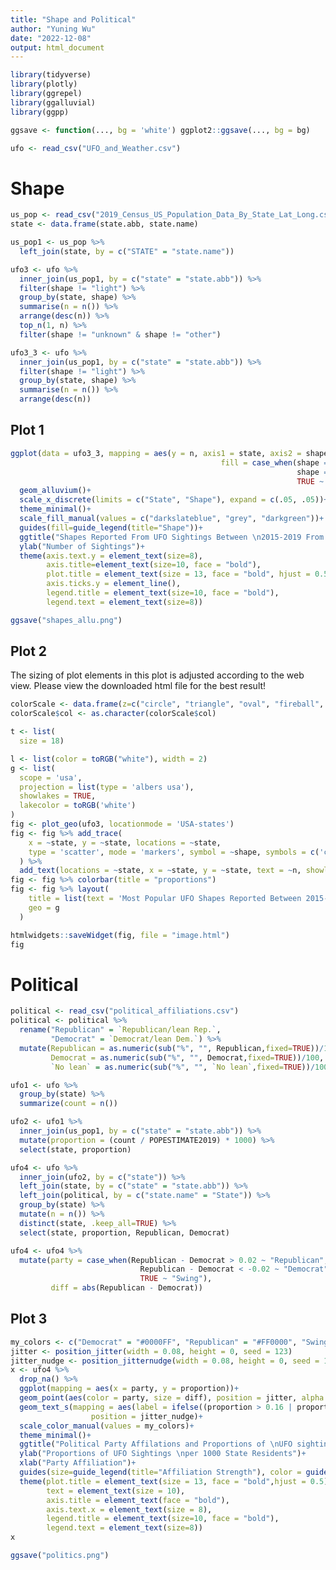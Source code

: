 ```yaml
---
title: "Shape and Political"
author: "Yuning Wu"
date: "2022-12-08"
output: html_document
---
```


```r
library(tidyverse)
library(plotly)
library(ggrepel)
library(ggalluvial)
library(ggpp)
```

```r
ggsave <- function(..., bg = 'white') ggplot2::ggsave(..., bg = bg)
```

```r
ufo <- read_csv("UFO_and_Weather.csv")
```

# Shape
```r
us_pop <- read_csv("2019_Census_US_Population_Data_By_State_Lat_Long.csv")
state <- data.frame(state.abb, state.name)

us_pop1 <- us_pop %>% 
  left_join(state, by = c("STATE" = "state.name"))
```

```r
ufo3 <- ufo %>% 
  inner_join(us_pop1, by = c("state" = "state.abb")) %>% 
  filter(shape != "light") %>% 
  group_by(state, shape) %>% 
  summarise(n = n()) %>% 
  arrange(desc(n)) %>% 
  top_n(1, n) %>% 
  filter(shape != "unknown" & shape != "other")

ufo3_3 <- ufo %>% 
  inner_join(us_pop1, by = c("state" = "state.abb")) %>% 
  filter(shape != "light") %>% 
  group_by(state, shape) %>% 
  summarise(n = n()) %>% 
  arrange(desc(n))
```

## Plot 1
```r
ggplot(data = ufo3_3, mapping = aes(y = n, axis1 = state, axis2 = shape, 
                                               fill = case_when(shape == "circle" ~ "circle",
                                                                shape == "triangle" ~ "triangle",
                                                                TRUE ~ "other")))+
  geom_alluvium()+
  scale_x_discrete(limits = c("State", "Shape"), expand = c(.05, .05))+
  theme_minimal()+
  scale_fill_manual(values = c("darkslateblue", "grey", "darkgreen"))+
  guides(fill=guide_legend(title="Shape"))+
  ggtitle("Shapes Reported From UFO Sightings Between \n2015-2019 From Each US State")+
  ylab("Number of Sightings")+
  theme(axis.text.y = element_text(size=8), 
        axis.title=element_text(size=10, face = "bold"), 
        plot.title = element_text(size = 13, face = "bold", hjust = 0.5),
        axis.ticks.y = element_line(),
        legend.title = element_text(size=10, face = "bold"), 
        legend.text = element_text(size=8))

ggsave("shapes_allu.png")
```

## Plot 2
The sizing of plot elements in this plot is adjusted according to the web view. Please view the downloaded html file for the best result!  

```r
colorScale <- data.frame(z=c("circle", "triangle", "oval", "fireball", "sphere"),col=c("#440053","#440053","#FDE624","#FDE624", "FDB624"))
colorScale$col <- as.character(colorScale$col)

t <- list(
  size = 18)

l <- list(color = toRGB("white"), width = 2)
g <- list(
  scope = 'usa',
  projection = list(type = 'albers usa'),
  showlakes = TRUE,
  lakecolor = toRGB('white')
)
fig <- plot_geo(ufo3, locationmode = 'USA-states')
fig <- fig %>% add_trace(
    x = ~state, y = ~state, locations = ~state,
    type = 'scatter', mode = 'markers', symbol = ~shape, symbols = c('circle', 'hexagram', 'diamond-tall', 'circle-x-open', 'triangle-up'), color = ~shape, marker = list(size = 20)
  ) %>% 
  add_text(locations = ~state, x = ~state, y = ~state, text = ~n, showlegend = FALSE, hoverinfo='skip')
fig <- fig %>% colorbar(title = "proportions")
fig <- fig %>% layout(
    title = list(text = 'Most Popular UFO Shapes Reported Between 2015-2019 From Each US State', font = t),
    geo = g
  )

htmlwidgets::saveWidget(fig, file = "image.html")
fig
```


# Political
```r
political <- read_csv("political_affiliations.csv")
political <- political %>% 
  rename("Republican" = `Republican/lean Rep.`,
         "Democrat" = `Democrat/lean Dem.`) %>% 
  mutate(Republican = as.numeric(sub("%", "", Republican,fixed=TRUE))/100,
         Democrat = as.numeric(sub("%", "", Democrat,fixed=TRUE))/100,
         `No lean` = as.numeric(sub("%", "", `No lean`,fixed=TRUE))/100) 

ufo1 <- ufo %>% 
  group_by(state) %>% 
  summarize(count = n())

ufo2 <- ufo1 %>% 
  inner_join(us_pop1, by = c("state" = "state.abb")) %>% 
  mutate(proportion = (count / POPESTIMATE2019) * 1000) %>% 
  select(state, proportion)

ufo4 <- ufo %>% 
  inner_join(ufo2, by = c("state")) %>% 
  left_join(state, by = c("state" = "state.abb")) %>% 
  left_join(political, by = c("state.name" = "State")) %>% 
  group_by(state) %>%
  mutate(n = n()) %>% 
  distinct(state, .keep_all=TRUE) %>% 
  select(state, proportion, Republican, Democrat)

ufo4 <- ufo4 %>% 
  mutate(party = case_when(Republican - Democrat > 0.02 ~ "Republican",
                             Republican - Democrat < -0.02 ~ "Democrat",
                             TRUE ~ "Swing"),
         diff = abs(Republican - Democrat))
```



## Plot 3
```r
my_colors <- c("Democrat" = "#0000FF", "Republican" = "#FF0000", "Swing" = "#00FF00")
jitter <- position_jitter(width = 0.08, height = 0, seed = 123)
jitter_nudge <- position_jitternudge(width = 0.08, height = 0, seed = 123, x = 0.12, y = 0.005, direction = "split", nudge.from = "jittered")
x <- ufo4 %>% 
  drop_na() %>% 
  ggplot(mapping = aes(x = party, y = proportion))+
  geom_point(aes(color = party, size = diff), position = jitter, alpha = 0.5)+
  geom_text_s(mapping = aes(label = ifelse((proportion > 0.16 | proportion < 0.03), state, "")),
                  position = jitter_nudge)+
  scale_color_manual(values = my_colors)+
  theme_minimal()+
  ggtitle("Political Party Affilations and Proportions of \nUFO sightings per 1000 State Residents")+
  ylab("Proportions of UFO Sightings \nper 1000 State Residents")+
  xlab("Party Affiliation")+
  guides(size=guide_legend(title="Affiliation Strength"), color = guide_legend(title="Party Affiliation"))+
  theme(plot.title = element_text(size = 13, face = "bold",hjust = 0.5),
        text = element_text(size = 10),
        axis.title = element_text(face = "bold"),
        axis.text.x = element_text(size = 8),
        legend.title = element_text(size=10, face = "bold"), 
        legend.text = element_text(size=8))
x
```


```r
ggsave("politics.png")
```





